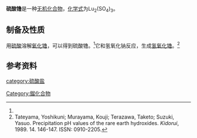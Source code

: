 {{chembox
| verifiedrevid = 
|   Name = 硫酸镥
|   ImageFile = lutetium(III) sulfate.png
|   ImageName = 
|   OtherNames = 
|   IUPACName = 
| Section1 = {{Chembox Identifiers
|   ChemSpiderID_Ref = {{chemspidercite|correct|chemspider}}
| ChemSpiderID = 
| PubChem = 
| InChI =
| InChIKey =
| SMILES = 
| StdInChI_Ref = {{stdinchicite|correct|chemspider}}
| StdInChI =
| StdInChIKey_Ref = {{stdinchicite|correct|chemspider}}
| StdInChIKey = 
| CASNo = 14986-89-1
| CASNo_Ref = {{cascite|correct|CAS}}
| CASNo_Comment = 无水
| CASNo2 = 13473-77-3
| CASNo2_Ref = {{cascite|correct|CAS}}
| CASNo2_Comment = 八水

  }}
| Section2 = {{Chembox Properties
|   Formula = Lu<sub>2</sub>(SO<sub>4</sub>)<sub>3</sub>
|   MolarMass = 782.247（八水）
|   Appearance = 白色单斜晶体（八水）<ref name=zb>《无机化合物制备手册》.朱文祥 主编. 化学工业出版社. P<sub>703</sub>. 【XVI-112】八水硫酸镥（lutetium sulfate octahydrate）</ref>
|   Density = 
|   MeltingPt = 
|   Solubility = 42.27g（20℃，八水）<br />16.93（40℃，八水）
|   BoilingPt = 
|   Solvent =
|   SolubleOther = 
  }}
| Section7 = {{Chembox Hazards
|  EUHazardSymbol =
|  RPhrases =
|  SPhrases =
|  FlashPt = 
|  pKa = 
|  pKb = 
|  EUClass =
|  EUIndex = 
|  MainHazards = 
|  NFPA-H = 
|  NFPA-F = 
|  NFPA-R = 
|  NFPA-O = 
|  RSPhrases = 
|  PEL = 
  }}
| Section8 = {{Chembox Related
|   Function = 
|   OtherFunctn = 
|   OtherAnions = [[硝酸镥|硝酸镥]]<br />[[氧化镥|氧化镥]]
|   OtherCations = [[硫酸镱|硫酸镱]]
|   OtherCpds = 
  }}
}}

'''硫酸镥'''是一种[[无机化合物|无机化合物]]，[[化学式|化学式]]为Lu<sub>2</sub>(SO<sub>4</sub>)<sub>3</sub>。
==制备及性质==
用[[硫酸|硫酸]]溶解[[氧化镥|氧化镥]]，可以得到硫酸镥。<ref name=zb />它和氢氧化钠反应，生成[[氢氧化镥|氢氧化镥]]。<ref>Tateyama, Yoshikuni; Murayama, Kouji; Terazawa, Taketo; Suzuki, Yasuo. Precipitation pH values of the rare earth hydroxides. ''Kidorui'', 1989. 14. 146-147. ISSN: 0910-2205.</ref>

==参考资料==
{{reflist}}

{{镥化合物}}
{{硫酸盐}}
[[category:硫酸盐|category:硫酸盐]]
[[Category:鎦化合物|Category:鎦化合物]]